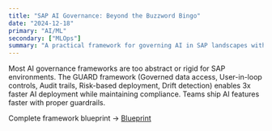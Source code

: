 ```yaml
---
title: "SAP AI Governance: Beyond the Buzzword Bingo"
date: "2024-12-18"
primary: "AI/ML"
secondary: ["MLOps"]
summary: "A practical framework for governing AI in SAP landscapes without killing innovation or creating compliance nightmares."
---
```


Most AI governance frameworks are too abstract or rigid for SAP environments. The GUARD framework (Governed data access, User-in-loop controls, Audit trails, Risk-based deployment, Drift detection) enables 3x faster AI deployment while maintaining compliance. Teams ship AI features faster with proper guardrails.

Complete framework blueprint → [Blueprint](/blueprints/sap-ai-governance)